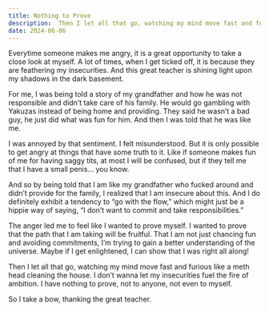 ```yaml
---
title: Nothing to Prove
description:  Then I let all that go, watching my mind move fast and furious like a meth head cleaning the house.
date: 2024-06-06
---
```


Everytime someone makes me angry, it is a great opportunity to take a close look at myself. A lot of times, when I get ticked off, it is because they are feathering my insecurities. And this great teacher is shining light upon my shadows in the dark basement.


For me, I was being told a story of my grandfather and how he was not responsible and didn’t take care of his family. He would go gambling with Yakuzas instead of being home and providing. They said he wasn’t a bad guy, he just did what was fun for him. And then I was told that he was like me. 


I was annoyed by that sentiment. I felt misunderstood. But it is only possible to get angry at things that have some truth to it. Like if someone makes fun of me for having saggy tits, at most I will be confused, but if they tell me that I have a small penis… you know.  


And so by being told that I am like my grandfather who fucked around and didn’t provide for the family, I realized that I am insecure about this. And I do definitely exhibit a tendency to “go with the flow,” which might just be a hippie way of saying, “I don’t want to commit and take responsibilities.”


The anger led me to feel like I wanted to prove myself. I wanted to prove that the path that I am taking will be fruitful. That I am not just chancing fun and avoiding commitments, I’m trying to gain a better understanding of the universe. Maybe if I get enlightened, I can show that I was right all along! 


Then I let all that go, watching my mind move fast and furious like a meth head cleaning the house. I don’t wanna let my insecurities fuel the fire of ambition. I have nothing to prove, not to anyone, not even to myself.

So I take a bow, thanking the great teacher. 
